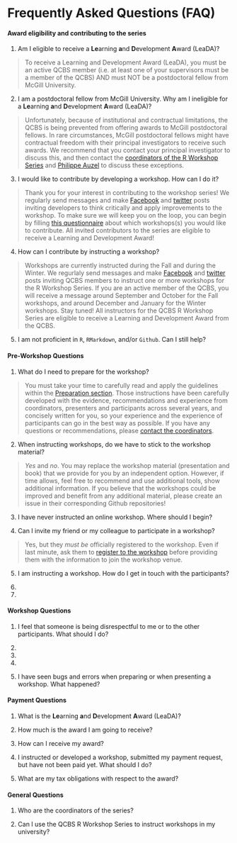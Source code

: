 # Frequently Asked Questions (FAQ) {#faq-en}

#### **Award eligibility and contributing to the series** {-}

1. Am I eligible to receive a **Le**arning **a**nd **D**evelopment **A**ward (LeaDA)? 

> To receive a Learning and Development Award (LeaDA), you must be an active QCBS member (i.e. at least one of your supervisors must be a member of the QCBS) AND must NOT be a postdoctoral fellow from McGill University.

2. I am a postdoctoral fellow from McGill University. Why am I ineligible for a **Le**arning **a**nd **D**evelopment **A**ward (LeaDA)?

> Unfortunately, because of institutional and contractual limitations, the QCBS is being prevented from offering awards to McGill postdoctoral fellows. In rare circumstances, McGill postdoctoral fellows might have contractual freedom with their principal investigators to receive such awards. We recommend that you contact your principal investigator to discuss this, and then contact the [coordinators of the R Workshop Series]() and [Philippe Auzel]() to discuss these exceptions.

3. I would like to contribute by developing a workshop. How can I do it?

> Thank you for your interest in contributing to the workshop series! We regularly send messages and make [Facebook]() and [twitter]() posts inviting developers to think critically and apply improvements to the workshop. To make sure we will keep you on the loop, you can begin by filling [this questionnaire]() about which workshops(s) you would like to contribute. All invited contributors to the series are eligible to receive a Learning and Development Award!

4. How can I contribute by instructing a workshop?

> Workshops are currently instructed during the Fall and during the Winter. We regurlaly send messages and make [Facebook]() and [twitter]() posts inviting QCBS members to instruct one or more workshops for the R Workshop Series. If you are an active member of the QCBS, you will receive a message around September and October for the Fall workshops, and around December and January for the Winter workshops. Stay tuned! All instructors for the QCBS R Workshop Series are eligible to receive a Learning and Development Award from the QCBS.

5. I am not proficient in `R`, `RMarkdown`, and/or `Github`. Can I still help?

>

#### **Pre-Workshop Questions** {-}

1. What do I need to prepare for the workshop?

> You must take your time to carefully read and apply the guidelines within the [Preparation section](#preparation-en). Those instructions have been carefully developed with the evidence, recommendations and experience from coordinators, presenters and participants across several years, and concisely written for you, so your experience and the experience of participants can go in the best way as possible. If you have any questions or recommendations, please [contact the coordinators]().

2. When instructing workshops, do we have to stick to the workshop material?

> *Yes* and *no*. You may replace the workshop material (presentation and book) that we provide for you by an independent option. However, if time allows, feel free to recommend and use additional tools, show additional information. If you believe that the workshops could be improved and benefit from any additional material, please create an issue in their corresponding Github repositories!

3. I have never instructed an online workshop. Where should I begin?



4. Can I invite my friend or my colleague to participate in a workshop?

> Yes, but they *must be* officially registered to the workshop. Even if last minute, ask them to [register to the workshop](https://qcbsrworkshops.github.io/pricing/) before providing them with the information to join the workshop venue.

5. I am instructing a workshop. How do I get in touch with the participants?



6. 



7. 


#### **Workshop Questions** {-}

1. I feel that someone is being disrespectful to me or to the other participants. What should I do?



2. 



3.



4.


5. I have seen bugs and errors when preparing or when presenting a workshop. What happened?


#### **Payment Questions** {-}

1. What is the **Le**arning **a**nd **D**evelopment **A**ward (LeaDA)?


1. How much is the award I am going to receive?


2. How can I receive my award?


3. I instructed or developed a workshop, submitted my payment request, but have not been paid yet. What should I do?


4. What are my tax obligations with respect to the award?


#### **General Questions**{-}

1. Who are the coordinators of the series?



2. Can I use the QCBS R Workshop Series to instruct workshops in my university?




